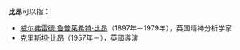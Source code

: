 '''比昂'''可以指：

*[[威尔弗雷德·鲁普莱希特·比昂|威尔弗雷德·鲁普莱希特·比昂]]（1897年－1979年），英国精神分析学家
*[[克里斯坦·比昂|克里斯坦·比昂]]（1957年－），英國導演

{{Disambig|Cat=二字譯名消歧义}}